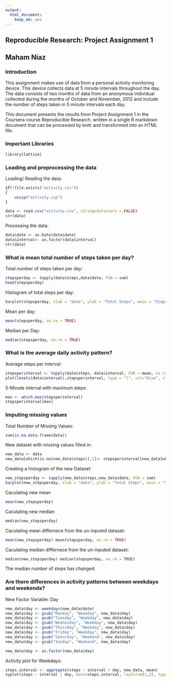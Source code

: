 ```yaml
---
output: 
  html_document: 
    keep_md: yes
---
```

## Reproducible Research: Project Assignment 1  

## Maham Niaz  

### Introduction  
This assignment makes use of data from a personal activity monitoring device. This device collects data at 5 minute intervals throughout the day. The data consists of two months of data from an anonymous individual collected during the months of October and November, 2012 and include the number of steps taken in 5 minute intervals each day.

This document presents the results from Project Assignment 1 in the Coursera course Reproducible Research, written in a single R markdown document that can be processed by knitr and transformed into an HTML file.

### Important Libraries
```r
library(lattice)
```

### Loading and preprocessing the data
Loading/ Reading the data:  
```r
if(!file.exists("activity.csv"))
{
    unzip("activity.zip")
}

data <- read.csv("activity.csv", stringsAsFactors = FALSE)
str(data)
```
Processing the data:
```r
data$date <- as.Date(data$date)
data$interval<- as.factor(data$interval)
str(data)
```

### What is mean total number of steps taken per day?
Total number of steps taken per day:  
```r
stepsperday <- tapply(data$steps,data$date, FUN = sum)
head(stepsperday)
```
Histogram of total steps per day:  
```r
barplot(stepsperday, xlab = "date", ylab = "Total Steps", main = "Steps per Day")
```  

Mean per day:  
```r
mean(stepsperday, na.rm = TRUE)
```  

Median per Day:  
```r
median(stepsperday, na.rm = TRUE)
```  

### What is the average daily activity pattern?
Average steps per interval:  
```r
stepsperinterval <- tapply(data$steps, data$interval, FUN = mean, na.rm = TRUE)
plot(levels(data$interval),stepsperinterval, type = "l", col="blue", xlab = "5-Minute Interval", ylab = "Average Number of steps" )
```  

5-Minute interval with maximum steps:
```r
max <- which.max(stepsperinterval)
stepsperinterval[max]
```  

### Imputing missing values
Total Number of Missing Values:  
```r
sum(is.na.data.frame(data))
```

New dataset with missing values filled in:  
```r
new_data <- data
new_data[which(is.na(new_data$steps)),1]<- stepsperinterval[new_data[which(is.na(new_data$steps)),3]]
```  

Creating a histogram of the new Dataset:    
```r
new_stepsperday <- tapply(new_data$steps,new_data$date, FUN = sum)
barplot(new_stepsperday, xlab = "date", ylab = "Total Steps", main = "Steps per Day")
```  

Caculating new mean    
```r
mean(new_stepsperday)
```  

Caculating new median  
```r
median(new_stepsperday)
```
Caculating mean differnece from the un-inputed dataset:    
 
```r
mean(new_stepsperday)-mean(stepsperday, na.rm = TRUE)
```
Caculating median differnece from the un-inputed dataset:    
 
```r
median(new_stepsperday)-median(stepsperday, na.rm = TRUE)
```

The median number of steps has changed.  



### Are there differences in activity patterns between weekdays and weekends?
New Factor Variable: Day  
 
```r
new_data$day <- weekdays(new_data$date)
new_data$day <- gsub("Monday", "Weekday", new_data$day)
new_data$day <- gsub("Tuesday", "Weekday", new_data$day)
new_data$day <- gsub("Wednesday", "Weekday", new_data$day)
new_data$day <- gsub("Thursday", "Weekday", new_data$day)
new_data$day <- gsub("Friday", "Weekday", new_data$day)
new_data$day <- gsub("Saturday", "Weekend", new_data$day)
new_data$day <- gsub("Sunday", "Weekend", new_data$day)

new_data$day <- as.factor(new_data$day)
```

Activity plot for Weekdays:
```r
steps.interval <- aggregate(steps ~ interval + day, new_data, mean)
xyplot(steps ~ interval | day, data=steps.interval, layout=c(1,2), type='l')
```   






